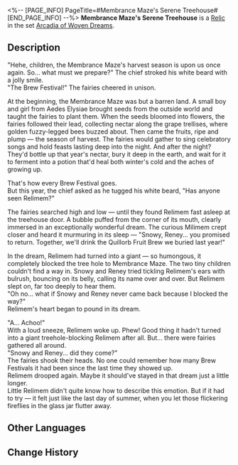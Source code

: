 <%-- [PAGE_INFO]
PageTitle=#Membrance Maze's Serene Treehouse#
[END_PAGE_INFO] --%>
{{Relic Infobox
|id        = 63215
|image     = Item Membrance Maze's Serene Treehouse.png{{subst:void|<!--$UPLOAD:<<SpriteOutput/RelicFigures/IconRelic_321_5.png>-<Item Membrance Maze's Serene Treehouse.png>-<Relic Icons>>-->}}
|set       = Arcadia of Woven Dreams
|piece     = Link Rope
|mentions  = 
}}
{{Description|Encapsulated in the Planar Sphere is the Membrance Maze of Aedes Elysiae. Brush aside the golden wheat, and down, down, down you tumble into a deep tree hollow. Huh? There are so many little fairies! "One two three four five six seven?" Wrong! It's "Do re mi fa sol la ti!"}}
'''Membrance Maze's Serene Treehouse''' is a [[Relic]] in the set [[Arcadia of Woven Dreams]].

==Description==
"Hehe, children, the Membrance Maze's harvest season is upon us once again. So... what must we prepare?" The chief stroked his white beard with a jolly smile.<br />"The Brew Festival!" The fairies cheered in unison.

At the beginning, the Membrance Maze was but a barren land. A small boy and girl from Aedes Elysiae brought seeds from the outside world and taught the fairies to plant them. When the seeds bloomed into flowers, the fairies followed their lead, collecting nectar along the grape trellises, where golden fuzzy-legged bees buzzed about. Then came the fruits, ripe and plump &mdash; the season of harvest. The fairies would gather to sing celebratory songs and hold feasts lasting deep into the night. And after the night? They'd bottle up that year's nectar, bury it deep in the earth, and wait for it to ferment into a potion that'd heal both winter's cold and the aches of growing up.

That's how every Brew Festival goes.<br />But this year, the chief asked as he tugged his white beard, "Has anyone seen Relimem?"

The fairies searched high and low &mdash; until they found Relimem fast asleep at the treehouse door. A bubble puffed from the corner of its mouth, clearly immersed in an exceptionally wonderful dream. The curious Milimem crept closer and heard it murmuring in its sleep &mdash; "Snowy, Reney... you promised to return. Together, we'll drink the Quillorb Fruit Brew we buried last year!"

In the dream, Relimem had turned into a giant &mdash; so humongous, it completely blocked the tree hole to Membrance Maze. The two tiny children couldn't find a way in. Snowy and Reney tried tickling Relimem's ears with bulrush, bouncing on its belly, calling its name over and over. But Relimem slept on, far too deeply to hear them.<br />"Oh no... what if Snowy and Reney never came back because I blocked the way?"<br />Relimem's heart began to pound in its dream.

"A... Achoo!"<br />With a loud sneeze, Relimem woke up. Phew! Good thing it hadn't turned into a giant treehole-blocking Relimem after all. But... there were fairies gathered all around.<br />"Snowy and Reney... did they come?"<br />The fairies shook their heads. No one could remember how many Brew Festivals it had been since the last time they showed up.<br />Relimem drooped again. Maybe it should've stayed in that dream just a little longer.<br />Little Relimem didn't quite know how to describe this emotion. But if it had to try &mdash; it felt just like the last day of summer, when you let those flickering fireflies in the glass jar flutter away.

==Other Languages==
{{Other Languages
|en   = Membrance Maze's Serene Treehouse
|zhs  = 迷路迷境的恬梦树屋
|zht  = 迷路迷境的恬夢樹屋
|ja   = {{Rubi|迷路迷境|めいろめいきょう}}の{{Rubi|夢|ゆめ}}のツリーハウス
|ko   = 비밀 미궁의 평온한 꿈 나무집
|es   = Casa del árbol de la Floresta del Misterio
|fr   = Cabane tranquille du Labyrinthe de la mémoire
|ru   = Домик для сна в Меморном лабиринте
|th   = Membrance Maze's Serene Treehouse
|vi   = Nhà Cây An Yên Ở Khu Rừng Lạc Lối
|de   = Ruhiges Baumhaus des Wirrgartens
|id   = Membrance Maze's Serene Treehouse
|pt   = Casa na Árvore Serena do Labirinto das Memórias
}}

==Change History==
{{Change History|3.4}}